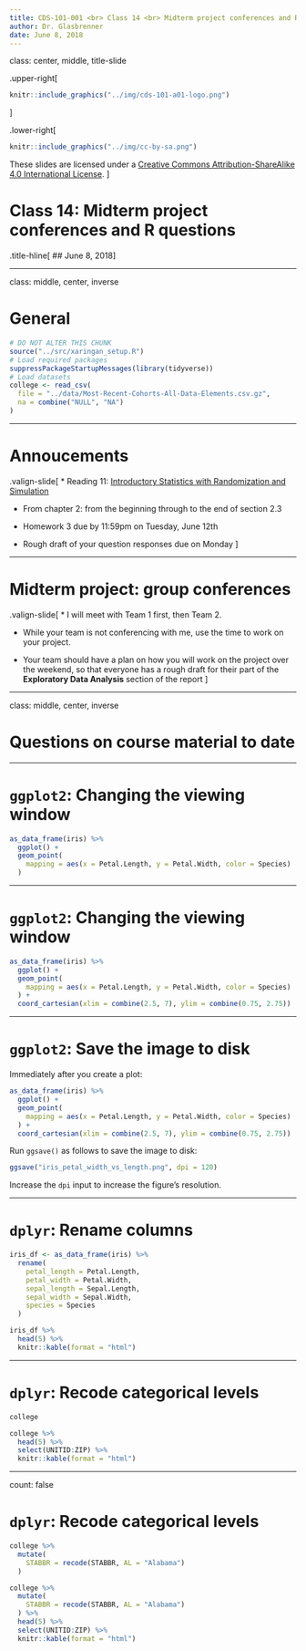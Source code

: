 ```yaml
---
title: CDS-101-001 <br> Class 14 <br> Midterm project conferences and R questions
author: Dr. Glasbrenner
date: June 8, 2018
---
```


class: center, middle, title-slide

.upper-right[
```r
knitr::include_graphics("../img/cds-101-a01-logo.png")
```
]

.lower-right[
```r
knitr::include_graphics("../img/cc-by-sa.png")
```

These slides are licensed under a [Creative Commons Attribution-ShareAlike 4.0 International License](http://creativecommons.org/licenses/by-sa/4.0/).
]

# Class 14: Midterm project conferences and R questions
.title-hline[
## June 8, 2018
]

---

class: middle, center, inverse

# General

```r
# DO NOT ALTER THIS CHUNK
source("../src/xaringan_setup.R")
# Load required packages
suppressPackageStartupMessages(library(tidyverse))
# Load datasets
college <- read_csv(
  file = "../data/Most-Recent-Cohorts-All-Data-Elements.csv.gz",
  na = combine("NULL", "NA")
)
```

---

# Annoucements

.valign-slide[
* Reading 11: [Introductory Statistics with Randomization and Simulation](http://summer18.cds101.com/doc/Diez_Barr_%C3%87etinkaya-Rundel_IntroductoryStatisticsWithRandomizationAndSimulation.pdf)

  * From chapter 2: from the beginning through to the end of section 2.3

* Homework 3 due by 11:59pm on Tuesday, June 12th

* Rough draft of your question responses due on Monday
]

---

# Midterm project: group conferences

.valign-slide[
* I will meet with Team 1 first, then Team 2.

* While your team is not conferencing with me, use the time to work on your project.

* Your team should have a plan on how you will work on the project over the weekend, so that everyone has a rough draft for their part of the **Exploratory Data Analysis** section of the report
]

---

class: middle, center, inverse

# Questions on course material to date

---

# `ggplot2`: Changing the viewing window

```r
as_data_frame(iris) %>%
  ggplot() +
  geom_point(
    mapping = aes(x = Petal.Length, y = Petal.Width, color = Species)
  )
```

---

# `ggplot2`: Changing the viewing window

```r
as_data_frame(iris) %>%
  ggplot() +
  geom_point(
    mapping = aes(x = Petal.Length, y = Petal.Width, color = Species)
  ) +
  coord_cartesian(xlim = combine(2.5, 7), ylim = combine(0.75, 2.75))
```

---

# `ggplot2`: Save the image to disk

Immediately after you create a plot:

```r
as_data_frame(iris) %>%
  ggplot() +
  geom_point(
    mapping = aes(x = Petal.Length, y = Petal.Width, color = Species)
  ) +
  coord_cartesian(xlim = combine(2.5, 7), ylim = combine(0.75, 2.75))
```

Run `ggsave()` as follows to save the image to disk:

```r
ggsave("iris_petal_width_vs_length.png", dpi = 120)
```

Increase the `dpi` input to increase the figure's resolution.

---

# `dplyr`: Rename columns

```r
iris_df <- as_data_frame(iris) %>%
  rename(
    petal_length = Petal.Length,
    petal_width = Petal.Width,
    sepal_length = Sepal.Length,
    sepal_width = Sepal.Width,
    species = Species
  )
```

```r
iris_df %>%
  head(5) %>%
  knitr::kable(format = "html")
```

---

# `dplyr`: Recode categorical levels

```r
college
```

```r
college %>%
  head(5) %>%
  select(UNITID:ZIP) %>%
  knitr::kable(format = "html")
```

---

count: false

# `dplyr`: Recode categorical levels

```r
college %>%
  mutate(
    STABBR = recode(STABBR, AL = "Alabama")
  )
```

```r
college %>%
  mutate(
    STABBR = recode(STABBR, AL = "Alabama")
  ) %>%
  head(5) %>%
  select(UNITID:ZIP) %>%
  knitr::kable(format = "html")
```
